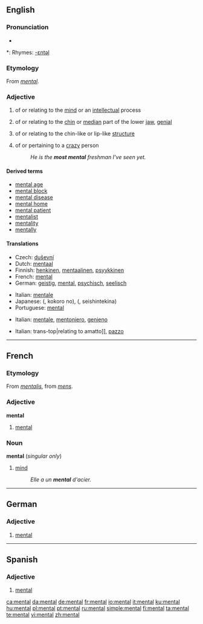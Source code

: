 {{wikipedia|mental (disambiguation)}}
==English==

===Pronunciation===
* {{audio|en-us-mental.ogg|Audio (US)}}

*: Rhymes: [[Rhymes:English:-ɛntəl|-ɛntəl]]

===Etymology===
From {{MF.}} ''[[#French|mental]]''.

===Adjective===
{{wikipedia}}
{{en-adj|-}}

# of or relating to the [[mind]] or an [[intellect]]ual process
# {{anatomy}} of or relating to the [[chin]] or [[median]] part of the lower [[jaw]], [[genial]]
# {{biology}} of or relating to the chin-like or lip-like [[structure]]
# {{context|colloquial|comparable}} of or pertaining to a [[crazy]] person
#: ''He is the '''most mental''' freshman I've seen yet.''

====Derived terms====
* [[mental age]]
* [[mental block]]
* [[mental disease]]
* [[mental home]]
* [[mental patient]]
* [[mentalist]]
* [[mentality]]
* [[mentally]]

====Translations====
{{trans-top|relating to the mind}}
* Czech: [[duševní]]
* Dutch: [[mentaal]]
* Finnish: [[henkinen]], [[mentaalinen]], [[psyykkinen]]
* French: [[#French|mental]]
* German: [[geistig]], [[mental#German|mental]], [[psychisch]], [[seelisch]]
{{trans-mid}}
* Italian: [[mentale]]
* Japanese: {{Jpan|[[心]]の}} ({{Jpan|[[こころ]]の}}, kokoro no), {{Jpan|[[精神的な]]}} ({{Jpan|[[精神的な]]}}, seishintekina)
* Portuguese: [[#Portuguese|mental]]
{{trans-bottom}}

{{trans-top|relating to the chin}}
* Italian: [[mentale]], [[mentoniero]], [[genieno]]
{{trans-mid}}
{{trans-bottom}}

{{trans-top|relating to the chin-like structure}}
{{trans-mid}}
{{trans-bottom}}

{{trans-top|relating to a crazy person}}
* Italian: trans-top|relating to amatto]], [[pazzo]]
{{trans-mid}}
{{trans-bottom}}

----

==French==

===Etymology===
From {{LL.|fr}} ''[[mentalis]]'', from {{L.|fr}} ''[[mens]]''.

===Adjective===
'''mental'''

# [[#Adjective|mental]]

===Noun===
'''mental''' {{m}} (''singular only'')

# [[mind]]
#: ''Elle a un '''mental''' d'acier.''

----

==German==

===Adjective===
{{de-adj|-}}

# [[mental#English|mental]]

----

==Spanish==

===Adjective===
{{es-adj|pl=mentales}}

# [[mental#English|mental]]

[[ca:mental]]
[[da:mental]]
[[de:mental]]
[[fr:mental]]
[[io:mental]]
[[it:mental]]
[[ku:mental]]
[[hu:mental]]
[[pl:mental]]
[[pt:mental]]
[[ru:mental]]
[[simple:mental]]
[[fi:mental]]
[[ta:mental]]
[[te:mental]]
[[vi:mental]]
[[zh:mental]]